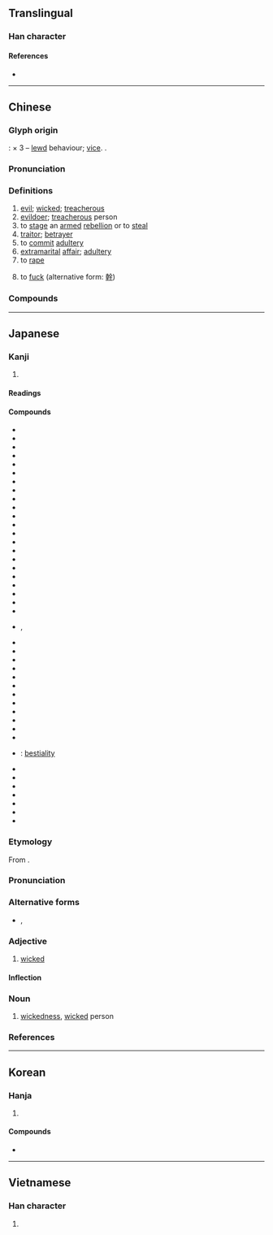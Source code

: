 {{also|奸|姧}}
{{character info/new}}
==Translingual==

===Han character===
{{Han char|rn=38|rad=女|as=06|sn=9|four=40444|canj=VVV|ids=⿱女奻}}

====References====
* {{Han ref|kx=0260.100|dkj=06217|dj=0526.090|hdz=21048.100|uh=59E6|ud=23014|bh=ABC1|bd=43969}}

----

==Chinese==
{{zh-forms|s=奸}}

===Glyph origin===
{{Han etyl}}
{{liushu|ic}}: {{zh-l|*女|woman}} × 3 – [[lewd]] behaviour; [[vice]].
{{zh-etym-triple|女|woman}}.

===Pronunciation===
{{zh-pron
|m=jiān
|m-s=
|c=gaan1
|c-t=
|g=
|h=pfs=kiên
|j=
|mb=gáing
|md=găng
|mn=kan/kàn
|mn_note=kàn - substitute character
|mn-t=
|w=1ke,1ji
|w_note=1ke - vernacular; 1ji - literary
|x=
|mc=y
|oc=y
|cat=a,n,v
}}

===Definitions===
{{zh-hanzi}}

# [[evil]]; [[wicked]]; [[treacherous]]
# [[evildoer]]; [[treacherous]] person
# to [[stage]] an [[armed]] [[rebellion]] or to [[steal]]
# [[traitor]]; [[betrayer]]
# to [[commit]] [[adultery]]
# [[extramarital]] [[affair]]; [[adultery]]
# to [[rape]]
# {{lb|zh|Zhangzhou|&|Taiwanese|_|Min Nan|vulgar}} to [[fuck]] (alternative form: [[幹]])

===Compounds===
{{zh-der|獸姦:[[bestiality]]|作姦犯科|刁姦|和姦|大姦似忠|姦人之雄|姦伏|姦佞|姦凶|姦夫|姦夫淫婦|姦宄|姦情|姦慝|姦殺|姦污|姦淫|姦淫擄掠|姦盜邪淫|姦細|姦臣|姦詐|姦通|姦邪|姦雄|姦非|姦黨|強姦|強姦民意|捉姦|擒姦擿伏|擒姦討暴|洞燭姦邪|發姦擿伏|發擿姦伏|禁姦除猾|誘姦|賣俏行姦|賣姦|贏姦賣俏|輪姦|迎姦賣俏|通姦|雞姦}}

----

==Japanese==

===Kanji===
{{ja-kanji|grade=|rs=女06}}

# {{defn|lang=ja|sort=女06}}

====Readings====
{{ja-readings
|goon=けん
|kanon=かん
|kun=みだら-, よこしま-, かしま-し.い
}}

====Compounds====
{{der-top|Compounds}}
* {{ja-r|姦しい|かしまし.い}}
* {{ja-r|姦悪|かんあく}}
* {{ja-r|姦淫|かんいん}}
* {{ja-r|姦黠|かんかつ}}
* {{ja-r|姦譎|かんきつ}}
* {{ja-r|姦曲|かんきょく}}
* {{ja-r|姦計|かんけい}}
* {{ja-r|姦譎|かんけつ}}
* {{ja-r|姦詐|かんさ}}
* {{ja-r|姦才|かんさい}}
* {{ja-r|姦策|かんさく}}
* {{ja-r|姦邪|かんじゃ}}
* {{ja-r|姦商|かんしょう}}
* {{ja-r|姦心|かんしん}}
* {{ja-r|姦臣|かんしん}}
* {{ja-r|姦人|かんじん}}
* {{ja-r|姦する|かんする}}
* {{ja-r|姦賊|かんぞく}}
* {{ja-r|姦智|かんち}}
* {{ja-r|姦通|かんつう}}
* {{ja-r|姦徒|かんと}}
* {{ja-r|姦盗|かんとう}}
* {{ja-r|姦慝|かんとく}}, {{ja-r|姦慝|かんちょく}}
* {{ja-r|姦佞|かんねい}}
* {{ja-r|姦夫|かんぷ}}
* {{ja-r|姦婦|かんぷ}}
* {{ja-r|姦物|かんぶつ}}
* {{ja-r|姦謀|かんぼう}}
* {{ja-r|姦民|かんみん}}
* {{ja-r|姦雄|かんゆう}}
* {{ja-r|姦濫|かんらん}}
* {{ja-r|鶏姦|けいかん}}
* {{ja-r|強姦|ごうかん}}
* {{ja-r|屍姦|しかん}}
* {{ja-r|視曲|しかん}}
* {{ja-r|獣姦|じゅうかん}}: [[bestiality]] {{gloss|sexual activity}}
* {{ja-r|相姦|そうかん}}
* {{ja-r|賊姦|ぞっかん}}
* {{ja-r|大姦|たいかん}}
* {{ja-r|佞姦|ねいかん}}
* {{ja-r|有夫姦|ゆうふかん}}
* {{ja-r|輪姦|りんかん}}
* {{ja-r|和姦|わかん}}
{{der-bottom}}

{{ja-kanjitab|かん|yomi=o}}

===Etymology===
From {{etyl|ltc|ja|sort=かん}} {{m|zh|姦|tr=kæn}}.

===Pronunciation===
{{ja-pron|yomi=kanon|かん|acc=1|acc_ref=DJR,NHK}}

===Alternative forms===
* {{ja-l|奸}}, {{ja-l|姧}}

===Adjective===
{{ja-adj|decl=na|かん}}

# [[wicked]]

====Inflection====
{{ja-na|かん}}

===Noun===
{{ja-noun|かん}}

# [[wickedness]], [[wicked]] person

===References===
<references/>

----

==Korean==

===Hanja===
{{ko-hanja|hangeul=간|rv=gan|mr=kan|y=kan}}

# {{defn|lang=ko|sort=女06}}

====Compounds====
* {{ko-l|수간|[[bestiality]] {{gloss|sexual activity}}|獸姦}}

----

==Vietnamese==

===Han character===
{{vi-hantu|gian|rs=女06}}

# {{defn|lang=vi|sort=女06}}